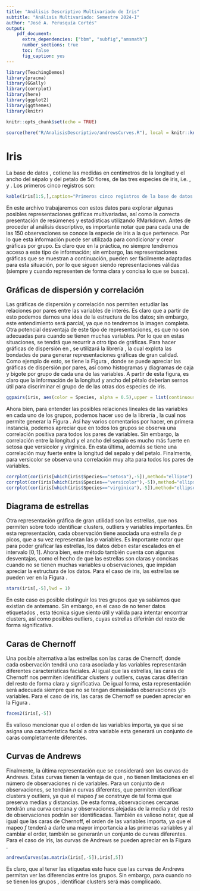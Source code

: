 ```yaml
---
title: "Análisis Descriptivo Multivariado de Iris"
subtitle: "Análisis Multivariado: Semestre 2024-I"
author: "José A. Perusquía Cortés"
output: 
    pdf_document:
      extra_dependencies: ["bbm", "subfig","amsmath"]
      number_sections: true
      toc: false
      fig_caption: yes
---
```


```r
library(TeachingDemos) 
library(pracma)         
library(GGally)        
library(corrplot)      
library(here)
library(ggplot2)
library(ggthemes)
library(knitr)
```

```r
knitr::opts_chunk$set(echo = TRUE)
```

```r
source(here("R/AnalisisDescriptivo/andrewsCurves.R"), local = knitr::knit_global())
```

\renewcommand{\figurename}{Figura}
\renewcommand{\tablename}{Tabla}
\newcommand{\Esp}{\mathbbm{E}}
\newcommand{\Rp}{\mathbbm{R}^p}
\newcommand{\R}{\mathbbm{R}}


# Iris
La base de datos \textit{iris}, cotiene las medidas en centímetros de la longitud y el ancho del sépalo y del petalo de 50 flores, de las tres especies de iris,  i.e. \textit{setosa}, \textit{versicolor} y \textit{virginica}. Los primeros cinco registros son:

```r
kable(iris[1:5,],caption="Primeros cinco registros de la base de datos iris",align="c")
```

En este archivo trabajaremos con estos datos para explorar algunas posibles representaciones gráficas multivariadas, así como la correcta presentación de resúmenes y estadísticas utilizando RMarkdown. Antes de proceder al análisis descriptivo, es importante notar que para cada una de las 150 observaciones se conoce la especie de iris a la que pertenece. Por lo que esta información puede ser utilizada para condicionar y crear gráficas por grupo. Es claro que en la práctica, no siempre tendremos acceso a este tipo de información; sin embargo, las representaciones gráficas que se muestran a continuación, pueden ser fácilmente adaptadas para esta situación, por lo que siguen siendo representaciones válidas (siempre y cuando representen de forma clara y concisa lo que se busca). 

## Gráficas de dispersión y correlación
Las gráficas de dispersión y correlación nos permiten estudiar las relaciones por pares entre las variables de interés. Es claro que a partir de esto podemos darnos una idea de la estructura de los datos; sin embargo, este entendimiento será parcial, ya que no tendremos la imagen completa. Otra potencial desventaja de este tipo de representaciones, es que no son adecuadas para cuando se tienen muchas variables. Por lo que en estas situaciones, se tendrá que recurrir a otro tipo de gráficas. Para hacer gráficas de dispersión en \textbf{R}, se utilizará la librería \textbf{GGally}, la cual explota las bondades de \textit{ggplot} para generar representaciones gráficas de gran calidad. Como ejemplo de esto, se tiene la Figura \ref{fig:disp1}, donde se puede apreciar las gráficas de dispersión por pares, así como histogramas y diagramas de caja y bigote por grupo de cada una de las variables. A partir de esta figura, es claro que la información de la longitud y ancho del pétalo deberían sernos útil para discriminar el grupo de \textit{setosa} de las otras dos especies de iris.
\clearpage
```r
ggpairs(iris, aes(color = Species, alpha = 0.5),upper = list(continuous = "points"))
```

Ahora bien, para entender las posibles relaciones lineales de las variables en cada uno de los grupos, podemos hacer uso de la librería \textbf{corrplot}, la cual nos permite generar la Figura \ref{fig:cor1}. Así hay varios comentarios por hacer, en primera instancia, podemos apreciar que en todos los grupos se observa una correlación positiva para todos los pares de variables. Sin embargo, la correlación entre la longitud y el ancho del sepalo es mucho más fuerte en setosa que versicolor y virginica. En esta última, además se tiene una correlación muy fuerte entre la longitud del sepalo y del petalo. Finalmente, para versicolor se observa una correlación muy alta para todos los pares de variables.

```r
corrplot(cor(iris[which(iris$Species=="setosa"),-5]),method="ellipse")
corrplot(cor(iris[which(iris$Species=="versicolor"),-5]),method="ellipse")
corrplot(cor(iris[which(iris$Species=="virginica"),-5]),method="ellipse")
```
\clearpage
## Diagrama de estrellas
Otra representación gráfica de gran utilidad son las estrellas, que nos permiten sobre todo identificar clusters, outliers y variables importantes. En esta representación, cada observación tiene asociada una estrella de $p$ picos, que a su vez representan las $p$ variables. Es importante notar que para poder graficar las estrellas, los datos deben estar escalados en el intervalo $[0,1]$. Ahora bien, este método también cuenta con algunas desventajas, como el hecho de que las estrellas son claras y concisas cuando no se tienen muchas variables u observaciones, que impidan apreciar la estructura de los datos. Para el caso de iris, las estrellas se pueden ver en la Figura \ref{fig:estrellas}. 

```r
stars(iris[,-5],lwd = 1)
```

En este caso es posible distinguir los tres grupos que ya sabíamos que existían de antemano. Sin embargo, en el caso de no tener datos etiquetados \textit{a priori}, esta técnica sigue siento útil y válida para intentar encontrar clusters, así como posibles outliers, cuyas estrellas diferirán del resto de forma significativa. 

## Caras de Chernoff
Una posible alternativa a las estrellas son las caras de Chernoff, donde cada osbervación tendrá una cara asociada y las variables representarán diferentes características faciales. Al igual que las estrellas, las caras de Chernoff nos permiten identificar clusters y outliers, cuyas caras diferirán del resto de forma clara y significativa. De igual forma, esta representación será adecuada siempre que no se tengan demasiadas observaciones y/o variables. Para el caso de iris, las caras de Chernoff se pueden apreciar en la Figura \ref{fig:caras}.  

```r
faces2(iris[,-5])
```

Es valioso mencionar que el orden de las variables importa, ya que si se asigna una característica facial a otra variable esta generará un conjunto de caras completamente diferentes.

## Curvas de Andrews
Finalmente, la última representación que se considerará son las curvas de Andrews. Estas curvas tienen la ventaja de que \textit{a priori}, no tienen limitaciones en el número de observaciones ni de variables. Para un conjunto de $n$ observaciones, se tendrán $n$ curvas diferentes, que permiten identificar clusters y outliers, ya que el mapeo $f$ se construye de tal forma que preserva medias y distancias. De esta forma, observaciones cercanas tendrán una curva cercana y observaciones alejadas de la media y del resto de observaciones podrán ser identificadas. También es valioso notar, que al igual que las caras de Chernoff, el orden de las variables importa, ya que el mapeo $f$ tenderá a darle una mayor importancia a las primeras variables y al cambiar el order, también se generarán un conjunto de curvas diferentes. Para el caso de iris, las curvas de Andrews se pueden apreciar en la Figura \ref{fig:andrews}.

```r
andrewsCurves(as.matrix(iris[,-5]),iris[,5])
```

Es claro, que al tener las etiquetas esto hace que las curvas de Andrews permitan ver las diferencias entre los grupos. Sin embargo, para cuando no se tienen los grupos \textit{a priori}, identificar clusters será más complicado. 

